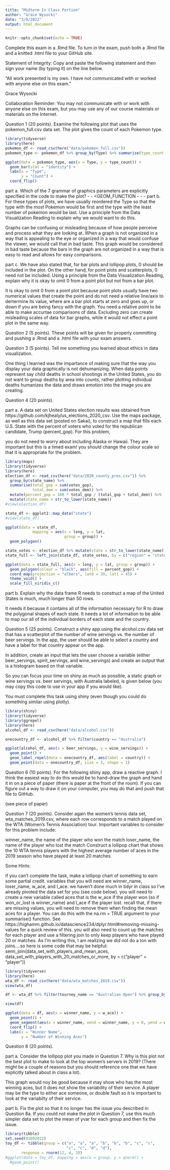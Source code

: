 ```yaml
---
title: "Midterm In Class Portion"
author: "Grace Wysocki"
date: "3/9/2022"
output: html_document
---
```


```r
knitr::opts_chunk$set(echo = TRUE)
```

Complete this exam in a .Rmd file. To turn in the exam, push both a .Rmd file and a knitted .html file to your GitHub site.

Statement of Integrity: Copy and paste the following statement and then sign your name (by typing it) on the line below.

“All work presented is my own. I have not communicated with or worked with anyone else on this exam.”

Grace Wysocki

Collaboration Reminder: You may not communicate with or work with anyone else on this exam, but you may use any of our course materials or materials on the Internet.



Question 1 (20 points). Examine the following plot that uses the pokemon_full.csv data set. The plot gives the count of each Pokemon type.
```r
library(tidyverse)
library(here)
pokemon_df <- read_csv(here("data/pokemon_full.csv"))
pokemon_type <- pokemon_df %>% group_by(Type) %>% summarise(type_count = n())

ggplot(data = pokemon_type, aes(x = Type, y = type_count)) +
  geom_bar(stat = "identity") +
  labs(x = "Type",
       y = "Count") +
  coord_flip()
```

part a. Which of the 7 grammar of graphics parameters are explicitly specified in the code to make the plot?
- <DATA>
- <GEOM_FUNCTION
- <COORDINATE_FUNCTION>
- <STAT>
- <MAPPING>
part b. For these types of plots, we have usually reordered the Type so that the type with the most Pokemon would be first and the type with the least number of pokemon would be last. Use a principle from the Data Visualization Reading to explain why we would want to do this.

Graphs can be confusing or misleading because of how people perceive and process what they are looking at. When a graph is not organized in a way that is appealing to the eye or organized in a way that would confuse the viewer, we would call that in bad taste. This graph would be considered in bad taste because the bars in the graph are not organized in a way that is easy to read and allows for easy comparisons.

part c. We have also stated that, for bar plots and lollipop plots, 0 should be included in the plot. On the other hand, for point plots and scatterplots, 0 need not be included. Using a principle from the Data Visualization Reading, explain why it is okay to omit 0 from a point plot but not from a bar plot.  

It is okay to omit 0 from a point plot because point plots usually have two numerical values that create the point and do not need a relative line/axis to dertermine its value, where are a bar plot starts at zero and goes up, or down if you are being fancy with the graph. You need a relative point to be able to make accurtae comparisons of data. Excluding zero can create misleading scales of data for bar graphs, while it would not effect a point plot in the same way.

Question 2 (5 points). These points will be given for properly committing and pushing a .Rmd and a .html file with your exam answers.

Question 3 (5 points). Tell me something you learned about ethics in data visualization.

One thing I learned was the impartance of making sure that the way you display your data graphically is not dehumanizing. When data points represent say child deaths in school shootings in the United States, you do not want to group deaths by area into counts, rather plotting individual deaths humanizes the data and draws emotion into the image you are creating.

Question 4 (20 points).

part a. A data set on United States election results was obtained from https://github.com/kjhealy/us_elections_2020_csv. Use the maps package, as well as this data set (posted on Sakai), to construct a map that fills each U.S. State with the percent of voters who voted for the republican candidate, Trump (percent_gop). For this problem,

you do not need to worry about including Alaska or Hawaii. They are important but this is a timed exam!
you should change the colour scale so that it is appropriate for the problem.
```r
library(maps)
library(tidyverse)
library(here)
election_df <- read_csv(here("data/2020_county_pres.csv")) %>%
  group_by(state_name) %>%
  summarise(total_gop = sum(votes_gop),
            total_dem = sum(votes_dem)) %>%
  mutate(percent_gop = 100 * total_gop / (total_gop + total_dem)) %>%
  mutate(state_name = str_to_lower(state_name))
#view(election_df)

state_df <- ggplot2::map_data("state")
#view(state_df)

ggplot(data = state_df,
            mapping = aes(x = long, y = lat,
                          group = group)) +
  geom_polygon() 
```

```r
state_votes <- election_df %>% mutate(state = str_to_lower(state_name))
state_full <- left_join(state_df, state_votes, by = c("region" = "state"))

ggplot(data = state_full, aes(x = long, y = lat, group = group)) +
  geom_polygon(colour = "black", aes(fill = percent_gop)) +
  coord_map(projection = "albers", lat0 = 39, lat1 = 45) +
  theme_void() +
  scale_fill_viridis_c()
```

part b. Explain why the data frame R needs to construct a map of the United States is much, much longer than 50 rows.

It needs it because it contains all of the information necessary for R to draw the polygonal shapes of each state. It needs a lot of information to be able to map our all of the individual borders of each state and the country.

Question 5 (25 points). Construct a shiny app using the alcohol.csv data set that has a scatterplot of the number of wine servings vs. the number of beer servings. In the app, the user should be able to select a country and have a label for that country appear on the app.

In addition, create an input that lets the user choose a variable (either beer_servings, spirit_servings, and wine_servings) and create an output that is a histogram based on that variable.

So you can focus your time on shiny as much as possible, a static graph or wine servings vs. beer servings, with Australia labeled, is given below (you may copy this code to use in your app if you would like).

You must complete this task using shiny (even though you could do something similar using plotly).
```r
library(shiny)
library(tidyverse)
library(ggrepel)
library(here)
alcohol_df <- read_csv(here("data/alcohol.csv"))

onecountry_df <- alcohol_df %>% filter(country == "Australia")

ggplot(alcohol_df, aes(x = beer_servings, y = wine_servings)) +
  geom_point() +
  geom_label_repel(data = onecountry_df, aes(label = country)) +
  geom_point(data = onecountry_df, size = 3, shape = 1)
```

Question 6 (10 points). For the following shiny app, draw a reactive graph. I think the easiest way to do this would be to hand-draw the graph and hand it in on a piece of paper (there is paper at the front of the room). If you can figure out a way to draw it on your computer, you may do that and push that file to GitHub.

(see piece of paper)

Question 7 (20 points). Consider again the women’s tennis data set, wta_matches_2019.csv, where each row corresponds to a match played on the WTA (Women’s Tennis Association) tour. Important variables to consider for this problem include:

winner_name, the name of the player who won the match
loser_name, the name of the player who lost the match
Construct a lollipop chart that shows the 10 WTA tennis players with the highest average number of aces in the 2019 season who have played at least 20 matches.

Some Hints:

if you can’t complete the task, make a lollipop chart of something to earn some partial credit.
variables that you will need are winner_name, loser_name, w_ace, and l_ace.
we haven’t done much in tidyr in class so I’ve already pivoted the data set for you (see code below).
you will need to create a new variable called aces that is the w_ace if the player won (so if won_or_lost is winner_name) and l_ace if the player lost.
recall that, if there are missing values, you will need to remove them when finding the mean aces for a player. You can do this with the na.rm = TRUE argument to your summarise() function. See https://highamm.github.io/datascience234/dplyr.html#removing-missing-values for a quick review of this.
you will also need to count up the matches for each player and use a filtering join to only keep players who have played 20 or matches. As I’m writing this, I am realizing we did not do a ton with joins….so here is some code that may be helpful: semi_join(data_set_with_players_and_mean_aces, data_set_with_players_with_20_matches_or_more, by = c("player" = "player"))
```r
library(tidyverse)
library(here)
wta_df <- read_csv(here("data/wta_matches_2019.csv"))
view(wta_df)

df <- wta_df %>% filter(tourney_name == "Australian Open") %>% group_by(winner_name, w_ace) %>% summarise(total_w_ace = sum(w_ace)) %>% arrange(desc(w_ace)) %>% filter(w_ace > 10)

view(df)                                                                                                          
```

```r
ggplot(data = df, aes(x = winner_name, y = w_ace)) +
  geom_point() + 
  geom_segment(aes(x = winner_name, xend = winner_name, y = 0, yend = w_ace)) +
  coord_flip() +
  labs(x = "Winner Name", 
       y = "Number of Winning Aces")
```

Question 8 (20 points).

part a. Consider the lollipop plot you made in Question 7. Why is this plot not the best plot to make to look at the top women’s servers in 2019? (There might be a couple of reasons but you should reference one that we have explicitly talked about in class a lot).

This graph would noy be good because it may show who has the most winning aces, but it does not show the variability of their service. A player may be the type to either ace someone, or double fault so it is important to look at the variabilty of their service.

part b. Fix the plot so that it no longer has the issue you described in Question 8a. If you could not make the plot in Question 7, use this much simpler data set to plot the mean of yvar for each group and then fix the issue.
```r
library(tibble)
set.seed(03092022)
toy_df <- tibble(group = c("a", "a", "a", "b", "b", "b", "c", "c",
                           "c", "c", "d", "d"),
       response = rnorm(12, 4, 3))
#ggplot(data = toy_df, mapping = aes(x = group, y = qnorm)) +
  #geom_point()
```